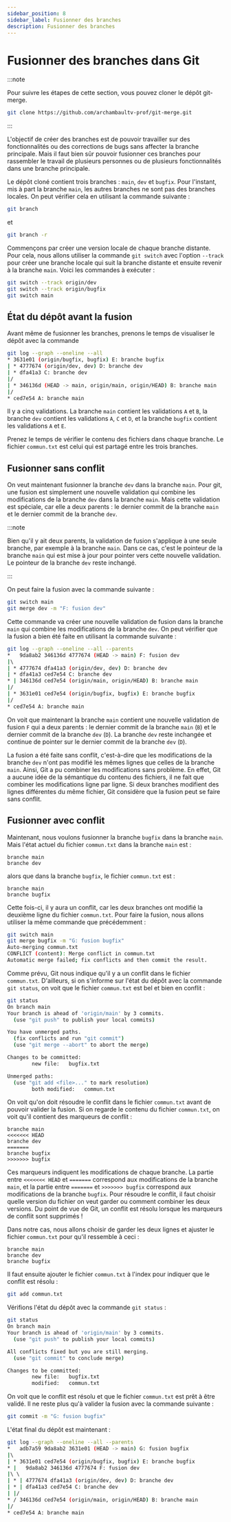 ```yaml
---
sidebar_position: 8
sidebar_label: Fusionner des branches
description: Fusionner des branches
---
```


# Fusionner des branches dans Git

:::note

Pour suivre les étapes de cette section, vous pouvez cloner le dépôt git-merge.

```bash
git clone https://github.com/archambaultv-prof/git-merge.git
```

:::

L'objectif de créer des branches est de pouvoir travailler sur des
fonctionnalités ou des corrections de bugs sans affecter la branche principale.
Mais il faut bien sûr pouvoir fusionner ces branches pour rassembler le travail
de plusieurs personnes ou de plusieurs fonctionnalités dans une branche principale.

Le dépôt cloné contient trois branches : `main`, `dev` et `bugfix`. Pour l'instant,
mis à part la branche `main`, les autres branches ne sont pas des branches locales.
On peut vérifier cela en utilisant la commande suivante :

```bash
git branch
```

et

```bash
git branch -r
```

Commençons par créer une version locale de chaque branche distante. Pour cela,
nous allons utiliser la commande `git switch` avec l'option `--track` pour
créer une branche locale qui suit la branche distante et ensuite revenir à la
branche `main`. Voici les commandes à exécuter :

```bash
git switch --track origin/dev
git switch --track origin/bugfix
git switch main
```

## État du dépôt avant la fusion

Avant même de fusionner les branches, prenons le temps de visualiser le dépôt avec la commande 

```bash
git log --graph --oneline --all
* 3631e01 (origin/bugfix, bugfix) E: branche bugfix
| * 4777674 (origin/dev, dev) D: branche dev
| * dfa41a3 C: branche dev
|/  
| * 346136d (HEAD -> main, origin/main, origin/HEAD) B: branche main
|/  
* ced7e54 A: branche main
```

Il y a cinq validations. La branche `main` contient les validations `A` et  `B`,
la branche `dev` contient les validations `A`, `C` et `D`, et la branche `bugfix`
contient les validations `A` et `E`.

Prenez le temps de vérifier le contenu des fichiers dans chaque branche. Le fichier
`commun.txt` est celui qui est partagé entre les trois branches.

## Fusionner sans conflit

On veut maintenant fusionner la branche `dev` dans la branche `main`. Pour git, une
fusion est simplement une nouvelle validation qui combine les modifications de
la branche `dev` dans la branche `main`. Mais cette validation est spéciale, car
elle a deux parents : le dernier commit de la branche `main` et le dernier commit
de la branche `dev`.

:::note

Bien qu'il y ait deux parents, la validation de fusion s'applique à une seule
branche, par exemple à la branche `main`. Dans ce cas, c'est le pointeur de la
branche `main` qui est mise à jour pour pointer vers cette nouvelle validation.
Le pointeur de la branche `dev` reste inchangé.

:::

On peut faire la fusion avec la commande suivante :

```bash
git switch main
git merge dev -m "F: fusion dev"
```

Cette commande va créer une nouvelle validation de fusion dans la branche
`main` qui combine les modifications de la branche `dev`. On peut vérifier que
la fusion a bien été faite en utilisant la commande suivante :

```bash
git log --graph --oneline --all --parents
*   9da8ab2 346136d 4777674 (HEAD -> main) F: fusion dev
|\  
| * 4777674 dfa41a3 (origin/dev, dev) D: branche dev
| * dfa41a3 ced7e54 C: branche dev
* | 346136d ced7e54 (origin/main, origin/HEAD) B: branche main
|/  
| * 3631e01 ced7e54 (origin/bugfix, bugfix) E: branche bugfix
|/  
* ced7e54 A: branche main
```

On voit que maintenant la branche `main` contient une nouvelle validation de fusion
`F` qui a deux parents : le dernier commit de la branche `main` (`B`) et le
dernier commit de la branche `dev` (`D`). La branche `dev` reste inchangée et
continue de pointer sur le dernier commit de la branche `dev` (`D`).

La fusion a été faite sans conflit, c'est-à-dire que les modifications
de la branche `dev` n'ont pas modifié les mêmes lignes que celles de la
branche `main`. Ainsi, Git a pu combiner les modifications
sans problème. En effet, Git a aucune idée de la sémantique du contenu des
fichiers, il ne fait que combiner les modifications ligne par ligne. Si deux branches
modifient des lignes différentes du même fichier, Git considère que la fusion
peut se faire sans conflit.

## Fusionner avec conflit

Maintenant, nous voulons fusionner la branche `bugfix` dans la branche `main`.
Mais l'état actuel du fichier `commun.txt` dans la branche `main` est :

```text
branche main
branche dev
```

alors que dans la branche `bugfix`, le fichier `commun.txt` est :

```text
branche main
branche bugfix
```

Cette fois-ci, il y aura un conflit, car les deux branches ont modifié
la deuxième ligne du fichier `commun.txt`. Pour faire la fusion, nous
allons utiliser la même commande que précédemment :

```bash
git switch main
git merge bugfix -m "G: fusion bugfix"
Auto-merging commun.txt
CONFLICT (content): Merge conflict in commun.txt
Automatic merge failed; fix conflicts and then commit the result.
```

Comme prévu, Git nous indique qu'il y a un conflit dans le fichier `commun.txt`.
D'ailleurs, si on s'informe sur l'état du dépôt avec la commande `git status`, on
voit que le fichier `commun.txt` est bel et bien en conflit :

```bash
git status
On branch main
Your branch is ahead of 'origin/main' by 3 commits.
  (use "git push" to publish your local commits)

You have unmerged paths.
  (fix conflicts and run "git commit")
  (use "git merge --abort" to abort the merge)

Changes to be committed:
        new file:   bugfix.txt

Unmerged paths:
  (use "git add <file>..." to mark resolution)
        both modified:   commun.txt
```

On voit qu'on doit résoudre le conflit dans le fichier `commun.txt` avant de
pouvoir valider la fusion. Si on regarde le contenu du fichier `commun.txt`, on
voit qu'il contient des marqueurs de conflit :

```text
branche main
<<<<<<< HEAD
branche dev
=======
branche bugfix
>>>>>>> bugfix
```

Ces marqueurs indiquent les modifications de chaque branche. La partie entre
`<<<<<<< HEAD` et `=======` correspond aux modifications de la branche `main`, et
la partie entre `=======` et `>>>>>>> bugfix` correspond aux modifications de la
branche `bugfix`. Pour résoudre le conflit, il faut choisir quelle version
du fichier on veut garder ou comment combiner les deux versions. Du point de vue de Git,
un conflit est résolu lorsque les marqueurs de conflit sont supprimés !

Dans notre cas, nous allons choisir de garder les deux lignes et ajuster le
fichier `commun.txt` pour qu'il ressemble à ceci :

```text
branche main
branche dev
branche bugfix
```

Il faut ensuite ajouter le fichier `commun.txt` à l'index pour indiquer que le
conflit est résolu :

```bash
git add commun.txt
```

Vérifions l'état du dépôt avec la commande `git status` :

```bash
git status
On branch main
Your branch is ahead of 'origin/main' by 3 commits.
  (use "git push" to publish your local commits)

All conflicts fixed but you are still merging.
  (use "git commit" to conclude merge)

Changes to be committed:
        new file:   bugfix.txt
        modified:   commun.txt
```

On voit que le conflit est résolu et que le fichier `commun.txt` est prêt à être
validé. Il ne reste plus qu'à valider la fusion avec la commande suivante :

```bash
git commit -m "G: fusion bugfix"
```

L'état final du dépôt est maintenant :

```bash
git log --graph --oneline --all --parents
*   adb7a59 9da8ab2 3631e01 (HEAD -> main) G: fusion bugfix
|\  
| * 3631e01 ced7e54 (origin/bugfix, bugfix) E: branche bugfix
* |   9da8ab2 346136d 4777674 F: fusion dev
|\ \  
| * | 4777674 dfa41a3 (origin/dev, dev) D: branche dev
| * | dfa41a3 ced7e54 C: branche dev
| |/  
* / 346136d ced7e54 (origin/main, origin/HEAD) B: branche main
|/  
* ced7e54 A: branche main
```
